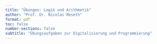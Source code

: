 ```yaml
---
title: "Übungen: Logik und Arithmetik"
author: "Prof. Dr. Nicolas Meseth"
format: pdf
toc: false
number-sections: false
subtitle: "Übungsaufgaben zur Digitalisierung und Programmierung"
---
```




